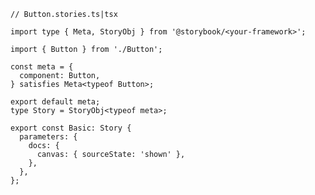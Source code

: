 ```tsx
// Button.stories.ts|tsx

import type { Meta, StoryObj } from '@storybook/<your-framework>';

import { Button } from './Button';

const meta = {
  component: Button,
} satisfies Meta<typeof Button>;

export default meta;
type Story = StoryObj<typeof meta>;

export const Basic: Story {
  parameters: {
    docs: {
      canvas: { sourceState: 'shown' },
    },
  },
};
```
